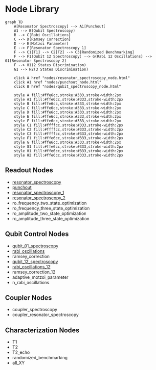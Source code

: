 # Node Library

```mermaid
graph TD
    A[Resonator Spectroscopy] --> A1[Punchout]
    A1 --> B(Qubit Spectroscopy)
    B --> C[Rabi Oscillations]
    C --> D[Ramsey Correction]
    D --> E[Motzoi Parameter]
    E --> F[Resonator Spectroscopy 1]
    F --> C1[T1] --> C2[T2] --> C3[Randomized Benchmarking]
    F --> F1(Qubit 12 Spectroscopy) --> G(Rabi 12 Oscillations) --> G1[Resonator Spectroscopy 2]
    F --> H1(2 States Discrimination)
    G1 --> H2(3 States Discrimination)
        
    click A href "nodes/resonator_spectroscopy_node.html"
    click A1 href "nodes/punchout_node.html"
    click B href "nodes/qubit_spectroscopy_node.html"

    style A fill:#ffe6cc,stroke:#333,stroke-width:2px
    style A1 fill:#ffe6cc,stroke:#333,stroke-width:2px
    style B fill:#ffe6cc,stroke:#333,stroke-width:2px
    style C fill:#ffe6cc,stroke:#333,stroke-width:2px
    style D fill:#ffe6cc,stroke:#333,stroke-width:2px
    style E fill:#ffe6cc,stroke:#333,stroke-width:2px
    style F fill:#ffe6cc,stroke:#333,stroke-width:2px
    style C1 fill:#ffffcc,stroke:#333,stroke-width:2px
    style C2 fill:#ffffcc,stroke:#333,stroke-width:2px
    style C3 fill:#ffffcc,stroke:#333,stroke-width:2px
    style F1 fill:#ffe6cc,stroke:#333,stroke-width:2px
    style G fill:#ffe6cc,stroke:#333,stroke-width:2px
    style G1 fill:#ffe6cc,stroke:#333,stroke-width:2px
    style H1 fill:#ffe6cc,stroke:#333,stroke-width:2px
    style H2 fill:#ffe6cc,stroke:#333,stroke-width:2px
```

## Readout Nodes

- [resonator_spectroscopy](nodes/resonator_spectroscopy_node.qmd)
- [punchout](nodes/punchout_node.qmd)
- [resonator_spectroscopy_1](nodes/resonator_spectroscopy_node.qmd)
- [resonator_spectroscopy_2](nodes/resonator_spectroscopy_node.qmd)
- ro_frequency_two_state_optimization
- ro_frequency_three_state_optimization
- ro_amplitude_two_state_optimization
- ro_amplitude_three_state_optimization

## Qubit Control Nodes

- [qubit_01_spectroscopy](nodes/qubit_spectroscopy_node.qmd)
- [rabi_oscillations](nodes/rabi_oscillations_node.qmd)
- ramsey_correction
- [qubit_12_spectroscopy](nodes/qubit_spectroscopy_node.qmd)
- [rabi_oscillations_12](nodes/rabi_oscillations_node.qmd)
- ramsey_correction_12
- adaptive_motzoi_parameter
- n_rabi_oscillations

## Coupler Nodes

- coupler_spectroscopy
- coupler_resonator_spectroscopy

## Characterization Nodes

- T1
- T2
- T2_echo
- randomized_benchmarking
- all_XY

